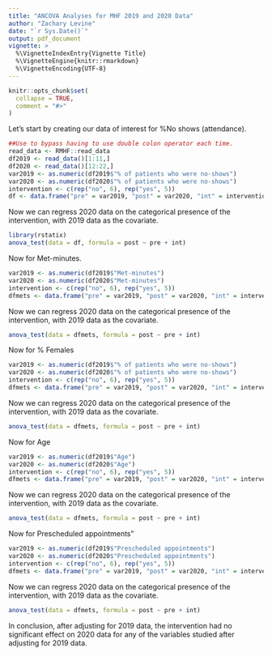 ```yaml
---
title: "ANCOVA Analyses for MHF 2019 and 2020 Data"
author: "Zachary Levine"
date: "`r Sys.Date()`"
output: pdf_document
vignette: >
  %\VignetteIndexEntry{Vignette Title}
  %\VignetteEngine{knitr::rmarkdown}
  %\VignetteEncoding{UTF-8}
---
```


```r
knitr::opts_chunk$set(
  collapse = TRUE,
  comment = "#>"
)
```

Let's start by creating our data of interest for %No shows (attendance).

```r
##Use to bypass having to use double colon operator each time.
read_data <- RMHF::read_data
df2019 <- read_data()[1:11,]
df2020 <- read_data()[12:22,]
var2019 <- as.numeric(df2019$"% of patients who were no-shows")
var2020 <- as.numeric(df2020$"% of patients who were no-shows")
intervention <- c(rep("no", 6), rep("yes", 5))
df <- data.frame("pre" = var2019, "post" = var2020, "int" = intervention, stringsAsFactors = FALSE)
```
Now we can regress 2020 data on the categorical presence of the intervention, with 2019 data as the covariate.
```r
library(rstatix)
anova_test(data = df, formula = post ~ pre + int)
```

Now for Met-minutes.

```r
var2019 <- as.numeric(df2019$"Met-minutes")
var2020 <- as.numeric(df2020$"Met-minutes")
intervention <- c(rep("no", 6), rep("yes", 5))
dfmets <- data.frame("pre" = var2019, "post" = var2020, "int" = intervention, stringsAsFactors = FALSE)
```
Now we can regress 2020 data on the categorical presence of the intervention, with 2019 data as the covariate.
```r
anova_test(data = dfmets, formula = post ~ pre + int)
```

Now for % Females

```r
var2019 <- as.numeric(df2019$"% of patients who were no-shows")
var2020 <- as.numeric(df2020$"% of patients who were no-shows")
intervention <- c(rep("no", 6), rep("yes", 5))
dfmets <- data.frame("pre" = var2019, "post" = var2020, "int" = intervention, stringsAsFactors = FALSE)
```
Now we can regress 2020 data on the categorical presence of the intervention, with 2019 data as the covariate.
```r
anova_test(data = dfmets, formula = post ~ pre + int)
```

Now for Age

```r
var2019 <- as.numeric(df2019$"Age")
var2020 <- as.numeric(df2020$"Age")
intervention <- c(rep("no", 6), rep("yes", 5))
dfmets <- data.frame("pre" = var2019, "post" = var2020, "int" = intervention, stringsAsFactors = FALSE)
```
Now we can regress 2020 data on the categorical presence of the intervention, with 2019 data as the covariate.
```r
anova_test(data = dfmets, formula = post ~ pre + int)
```

Now for Prescheduled appointments"  
```r
var2019 <- as.numeric(df2019$"Prescheduled appointments")
var2020 <- as.numeric(df2020$"Prescheduled appointments")
intervention <- c(rep("no", 6), rep("yes", 5))
dfmets <- data.frame("pre" = var2019, "post" = var2020, "int" = intervention, stringsAsFactors = FALSE)
```

Now we can regress 2020 data on the categorical presence of the intervention, with 2019 data as the covariate.
```r
anova_test(data = dfmets, formula = post ~ pre + int)
```

In conclusion, after adjusting for 2019 data, the intervention had no significant effect on 2020 data for any of the variables studied after adjusting for 2019 data.
